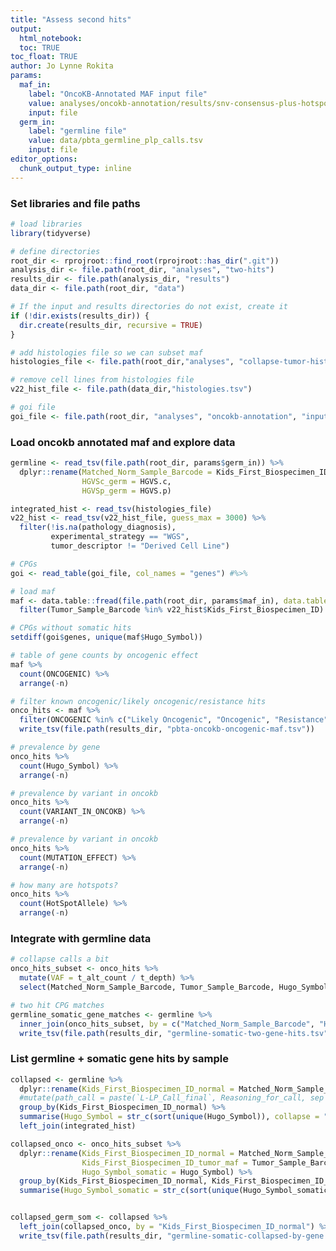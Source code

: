 ```yaml
---
title: "Assess second hits"
output: 
  html_notebook:
  toc: TRUE
toc_float: TRUE
author: Jo Lynne Rokita
params:
  maf_in:
    label: "OncoKB-Annotated MAF input file"
    value: analyses/oncokb-annotation/results/snv-consensus-plus-hotspots-goi-oncokb.maf.tsv
    input: file
  germ_in:
    label: "germline file"
    value: data/pbta_germline_plp_calls.tsv
    input: file
editor_options: 
  chunk_output_type: inline
---
```

### Set libraries and file paths

```r
# load libraries
library(tidyverse)

# define directories 
root_dir <- rprojroot::find_root(rprojroot::has_dir(".git"))
analysis_dir <- file.path(root_dir, "analyses", "two-hits")
results_dir <- file.path(analysis_dir, "results")
data_dir <- file.path(root_dir, "data")

# If the input and results directories do not exist, create it
if (!dir.exists(results_dir)) {
  dir.create(results_dir, recursive = TRUE)
}

# add histologies file so we can subset maf
histologies_file <- file.path(root_dir,"analyses", "collapse-tumor-histologies", "results", "germline-primary-plus-tumor-histologies-plot-groups-clin-meta.tsv")

# remove cell lines from histologies file
v22_hist_file <- file.path(data_dir,"histologies.tsv")

# goi file
goi_file <- file.path(root_dir, "analyses", "oncokb-annotation", "input", "cpg.txt")
```

### Load oncokb annotated maf and explore data

```r
germline <- read_tsv(file.path(root_dir, params$germ_in)) %>%
  dplyr::rename(Matched_Norm_Sample_Barcode = Kids_First_Biospecimen_ID,
                HGVSc_germ = HGVS.c,
                HGVSp_germ = HGVS.p) 

integrated_hist <- read_tsv(histologies_file)
v22_hist <- read_tsv(v22_hist_file, guess_max = 3000) %>%
  filter(!is.na(pathology_diagnosis),
         experimental_strategy == "WGS",
         tumor_descriptor != "Derived Cell Line")

# CPGs
goi <- read_table(goi_file, col_names = "genes") #%>%

# load maf
maf <- data.table::fread(file.path(root_dir, params$maf_in), data.table = F) %>%
  filter(Tumor_Sample_Barcode %in% v22_hist$Kids_First_Biospecimen_ID)

# CPGs without somatic hits
setdiff(goi$genes, unique(maf$Hugo_Symbol))

# table of gene counts by oncogenic effect
maf %>%
  count(ONCOGENIC) %>%
  arrange(-n)

# filter known oncogenic/likely oncogenic/resistance hits
onco_hits <- maf %>%
  filter(ONCOGENIC %in% c("Likely Oncogenic", "Oncogenic", "Resistance")) %>%
  write_tsv(file.path(results_dir, "pbta-oncokb-oncogenic-maf.tsv"))

# prevalence by gene
onco_hits %>%
  count(Hugo_Symbol) %>%
  arrange(-n)

# prevalence by variant in oncokb
onco_hits %>%
  count(VARIANT_IN_ONCOKB) %>%
  arrange(-n)

# prevalence by variant in oncokb
onco_hits %>%
  count(MUTATION_EFFECT) %>%
  arrange(-n)

# how many are hotspots?
onco_hits %>%
  count(HotSpotAllele) %>%
  arrange(-n)

```

### Integrate with germline data

```r
# collapse calls a bit
onco_hits_subset <- onco_hits %>%
  mutate(VAF = t_alt_count / t_depth) %>%
  select(Matched_Norm_Sample_Barcode, Tumor_Sample_Barcode, Hugo_Symbol, Transcript_ID, HGVSc, HGVSp, VAF, SIFT, PolyPhen, Variant_Classification, HotSpotAllele, ONCOGENIC, MUTATION_EFFECT, VARIANT_IN_ONCOKB)

# two hit CPG matches
germline_somatic_gene_matches <- germline %>%
  inner_join(onco_hits_subset, by = c("Matched_Norm_Sample_Barcode", "Hugo_Symbol")) %>%
  write_tsv(file.path(results_dir, "germline-somatic-two-gene-hits.tsv"))
```

### List germline + somatic gene hits by sample

```r
collapsed <- germline %>%
  dplyr::rename(Kids_First_Biospecimen_ID_normal = Matched_Norm_Sample_Barcode) %>%
  #mutate(path_call = paste(`L-LP_Call_final`, Reasoning_for_call, sep = ",")) %>%
  group_by(Kids_First_Biospecimen_ID_normal) %>%
  summarise(Hugo_Symbol = str_c(sort(unique(Hugo_Symbol)), collapse = "; ")) %>%
  left_join(integrated_hist)

collapsed_onco <- onco_hits_subset %>%
  dplyr::rename(Kids_First_Biospecimen_ID_normal = Matched_Norm_Sample_Barcode,
                Kids_First_Biospecimen_ID_tumor_maf = Tumor_Sample_Barcode,
                Hugo_Symbol_somatic = Hugo_Symbol) %>%
  group_by(Kids_First_Biospecimen_ID_normal, Kids_First_Biospecimen_ID_tumor_maf) %>%
  summarise(Hugo_Symbol_somatic = str_c(sort(unique(Hugo_Symbol_somatic)), collapse = "; "))


collapsed_germ_som <- collapsed %>%
  left_join(collapsed_onco, by = "Kids_First_Biospecimen_ID_normal") %>%
  write_tsv(file.path(results_dir, "germline-somatic-collapsed-by-gene.tsv"))

```

            